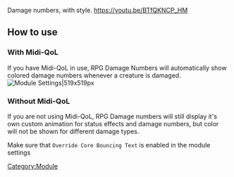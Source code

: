 Damage numbers, with style. https://youtu.be/BTfQKNCP_HM

## How to use

### With Midi-QoL

If you have Midi-QoL in use, RPG Damage Numbers will automatically show
colored damage numbers whenever a creature is damaged. ![Module
Settings|519x519px](Rdnsettings.png "Module Settings|519x519px")

### Without Midi-QoL

If you are not using Midi-QoL, RPG Damage numbers will still display
it's own custom animation for status effects and damage numbers, but
color will not be shown for different damage types.

Make sure that `Override Core Bouncing Text` is enabled in the module
settings

[Category:Module](Category:Module "wikilink")
